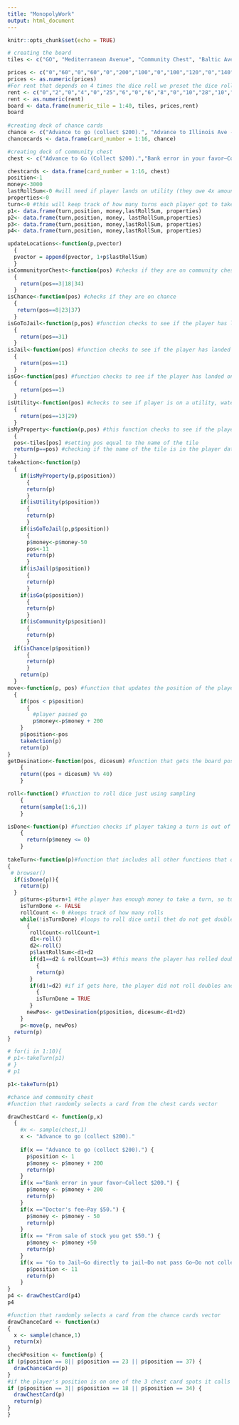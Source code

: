 ```yaml
---
title: "MonopolyWork"
output: html_document
---
```


```r
knitr::opts_chunk$set(echo = TRUE)
```

```r
# creating the board
tiles <- c("GO", "Mediterranean Avenue", "Community Chest", "Baltic Avenue", "Income Tax", "Reading Railroad", "Oriental Avenue","Chance","Vermont Avenue", "Connecticut Avenue", "Jail", "St. Charles Place", "Electric Company", "States Avenue", "Virginia Avenue","Pennsylvania Railroad", "St. James Place", "Community Chest","Tennessee Avenue","New York Avenue","Free Parking","Kentucky Avenue","Chance","Indiana Avenue","Illinois Avenue","B. & O. Railroad","Atlantic Avenue","Ventnor Avenue", "Water Works", "Marvin Gardens","Go To Jail","Pacific Avenue","North Carolina Avenue", "Community Chest", "Pennsylvania Avenue","Short Line", "Chance","Park Place", "Luxury Tax", "Boardwalk")

prices <- c("0","60","0","60","0","200","100","0","100","120","0","140","150","140","160","200","180","0","180","200","0","220","0","220","240","200","260","260","150","280","0","300","300","0","320","200","0","350","0","400")
prices <- as.numeric(prices)
#For rent that depends on 4 times the dice roll we preset the dice roll to be 7 as that is the most common 2 sided dice roll.
rent <- c("0","2","0","4","0","25","6","0","6","8","0","10","28","10","12","25","14","0","14","16","0","18","0","18","20","25","22","22","28","24","0","26","26","0","28","28","0","35","0","50")
rent <- as.numeric(rent)
board <- data.frame(numeric_tile = 1:40, tiles, prices,rent)
board
  
#creating deck of chance cards
chance <- c("Advance to go (collect $200).", "Advance to Illinois Ave - If you pass Go, collect $200.", "Advance to St. Charles Place - If you pass Go, collect $200.", "Advance to nearest Utility. If unowned, you may buy it from the Bank. If owned, throw dice and pay owner a total ten times the amount thrown.", "Advance token to the nearest Railroad and pay owner twice the rental to which he/she is otherwise entitled. If Railroad is unowned, you may but it from the Bank.", "Bank pays you dividend of $50.", "Get Out of Jail Free.", "Go Back 3 Spaces.", "Go to Jail-Go directly to Jail-Do not pass Go, do not collect $200.", "Make general repairs on all your property-For each house pay $25-For each hotel $100.","Pay poor tax of $15","Take a trip to Reading Railroad–If you pass Go, collect $200.","Take a walk on the Boardwalk–Advance token to Boardwalk","You have been elected Chairman of the Board–Pay each player $50","Your building and loan matures—Collect $150","You have won a crossword competition—Collect $100")
chancecards <- data.frame(card_number = 1:16, chance)

#creating deck of community chest
chest <- c("Advance to Go (Collect $200).","Bank error in your favor—Collect $200.","Doctor's fee—Pay $50.","From sale of stock you get $50.","Get Out of Jail Free.","Go to Jail–Go directly to jail–Do not pass Go–Do not collect $200.","Grand Opera Night—Collect $50 from every player for opening night seats.","Holiday Fund matures—Receive $100.","Income tax refund–Collect $20.","Life insurance matures–Collect $100.","Pay hospital fees of $100.","Pay school fees of $150.","Receive from services $25.","You are assessed for street repairs–$40 per house–$115 per hotel.","You have won second prize in a beauty contest–Collect $10.","You inherit $100.")

chestcards <- data.frame(card_number = 1:16, chest)
position<-1
money<-3000
lastRollSum<-0 #will need if player lands on utility (they owe 4x amount of dice)
properties<-0
turn<-0 #this will keep track of how many turns each player got to take
p1<- data.frame(turn,position, money,lastRollSum, properties)
p2<- data.frame(turn,position, money, lastRollSum,properties)
p3<- data.frame(turn,position, money,lastRollSum, properties)
p4<- data.frame(turn,position, money,lastRollSum, properties)

updateLocations<-function(p,pvector)
  {
  pvector = append(pvector, 1+p$lastRollSum)
  }
isCommunityorChest<-function(pos) #checks if they are on community chest
  {
    return(pos==3|18|34) 
  }
isChance<-function(pos) #checks if they are on chance
  {
   return(pos==8|23|37) 
  }
isGoToJail<-function(p,pos) #function checks to see if the player has landed on the go to jail tile
  {
    return(pos==31)
  }
isJail<-function(pos) #function checks to see if the player has landed on the jail tile
  {
    return(pos==11)
  }
isGo<-function(pos) #function checks to see if the player has landed on Go
  {
    return(pos==1)
  }
isUtility<-function(pos) #checks to see if player is on a utility, water works or electric company
  {
    return(pos==13|29)
  }
isMyProperty<-function(p,pos) #this function checks to see if the player already owns the tile they have landed on
  {
  pos<-tiles[pos] #setting pos equal to the name of the tile
  return(p==pos) #checking if the name of the tile is in the player data frame, if it is, they own it and their turn is over
  } 
takeAction<-function(p)
  {
    if(isMyProperty(p,p$position))
      {
      return(p)
      }
    if(isUtility(p$position))
      {
      return(p)
      }
    if(isGoToJail(p,p$position))
      {
      p$money<-p$money-50
      pos<-11
      return(p)
      }
    if(isJail(p$position))
      {
      return(p)
      }
    if(isGo(p$position))
      {
      return(p)
      }
    if(isCommunity(p$position))
      {
      return(p)
      }
  if(isChance(p$position))
      {
      return(p)
      }
    return(p)
  }
move<-function(p, pos) #function that updates the position of the player
  {
	if(pos < p$position)
	  {
		#player passed go
		p$money<-p$money + 200
    }	
	p$position<-pos
	takeAction(p)
	return(p)
}
getDesination<-function(pos, dicesum) #function that gets the board position from adding the sum of the dice to current player position
    { 
    return((pos + dicesum) %% 40)
    }

roll<-function() #function to roll dice just using sampling 
    {
    return(sample(1:6,1))
    }

isDone<-function(p) #function checks if player taking a turn is out of money or not, parameter is a player data frame
    { 
	  return(p$money <= 0)
    }
  
takeTurn<-function(p)#function that includes all other functions that one player will go through for a turn
{
 # browser()
  if(isDone(p)){
    return(p)
  }
    p$turn<-p$turn+1 #the player has enough money to take a turn, so turn column increases by 1
    isTurnDone <- FALSE
    rollCount <- 0 #keeps track of how many rolls
    while(!isTurnDone) #loops to roll dice until thet do not get doubles
      { 
       rollCount<-rollCount+1
       d1<-roll()
       d2<-roll()
       p$lastRollSum<-d1+d2
       if(d1==d2 & rollCount==3) #this means the player has rolled doubles twice and right now it just ends the players turn
         {
         return(p)
       }
       if(d1!=d2) #if if gets here, the player did not roll doubles and the loop will end after getDestination is called
         {
         isTurnDone = TRUE
       }
      newPos<- getDesination(p$position, dicesum<-d1+d2)
    } 
    p<-move(p, newPos)
  return(p)
}

# for(i in 1:10){
# p1<-takeTurn(p1)
# }
# p1

p1<-takeTurn(p1)

#chance and community chest
#function that randomly selects a card from the chest cards vector

drawChestCard <- function(p,x)
  {
    #x <- sample(chest,1)
    x <- "Advance to go (collect $200)."
    
    if(x == "Advance to go (collect $200).") {
      p$position <- 1
      p$money <- p$money + 200
      return(p)
    }
    if(x =="Bank error in your favor—Collect $200.") {
      p$money <- p$money + 200
      return(p)
    }
    if(x =="Doctor's fee—Pay $50.") {
      p$money <- p$money - 50
      return(p)
    }
    if(x == "From sale of stock you get $50.") {
      p$money <- p$money +50
      return(p)
    }
    if(x == "Go to Jail–Go directly to jail–Do not pass Go–Do not collect $200.") {
      p$position <- 11
      return(p)
    }
}
p4 <- drawChestCard(p4)
p4

#function that randomly selects a card from the chance cards vector
drawChanceCard <- function(x)
{
  x <- sample(chance,1)
  return(x)
}
checkPosition <- function(p) {
if (p$position == 8|| p$position == 23 || p$position == 37) {
  drawChanceCard(p)
}
#if the player's position is on one of the 3 chest card spots it calls the function. For some reason It is not changing the p data frame
if (p$position == 3|| p$position == 18 || p$position == 34) {
  drawChestCard(p)
  return(p)
}
}



```


